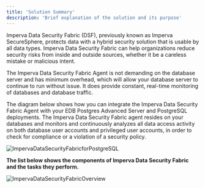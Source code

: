 ```yaml
---
title: 'Solution Summary'
description: 'Brief explanation of the solution and its purpose'
---
```


Imperva Data Security Fabric (DSF), previously known as Imperva SecureSphere, protects data with a hybrid security solution that is usable by all data types.  Imperva Data Security Fabric can help organizations reduce security risks from inside and outside sources, whether it be a careless mistake or malicious intent.

The Imperva Data Security Fabric Agent is not demanding on the database server and has minimum overhead, which will allow your database server to continue to run without issue. It does provide constant, real-time monitoring of databases and database traffic.

The diagram below shows how you can integrate the Imperva Data Security Fabric Agent with your EDB Postgres Advanced Server and PostgreSQL deployments.  The Imperva Data Security Fabric agent resides on your databases and monitors and continuously analyzes all data access activity on both database user accounts and privileged user accounts, in order to check for compliance or a violation of a security policy.  

![ImpervaDataSecurityFabricforPostgreSQL](Images/ImpervaDataSecurityFabricforPostgreSQL.png)

**The list below shows the components of Imperva Data Security Fabric and the tasks they perform.**

![ImpervaDataSecurityFabricOverview](Images/ImpervaDataSecurityFabricOverview.png)